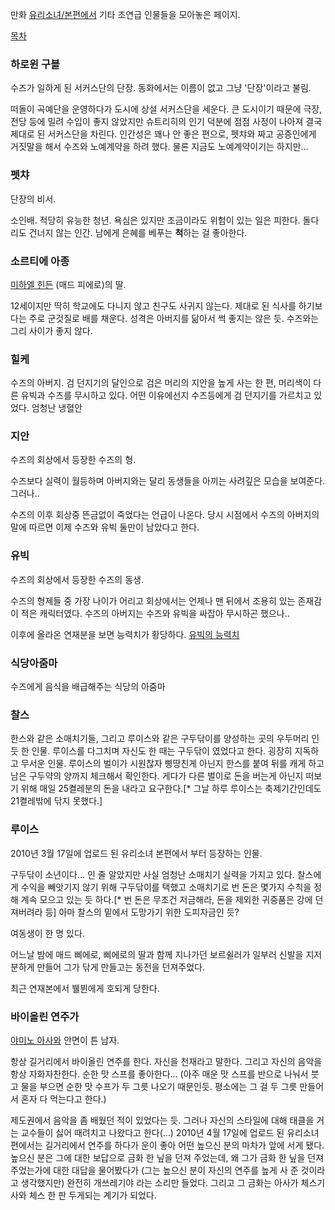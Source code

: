 만화 [[유리소녀/본편]]에서 기타 조연급 인물들을 모아놓은 페이지.

[[목차]]

=== 하로윈 구블 ===
수즈가 일하게 된 서커스단의 단장. 동화에서는 이름이 없고 그냥 '단장'이라고 불림.

떠돌이 곡예단을 운영하다가 도시에 상설 서커스단을 세운다. 큰 도시이기 때문에 극장, 전당 등에 밀려 수입이 좋지 않았지만 슈트리히의 인기 덕분에 점점 사정이 나아져 결국 제대로 된 서커스단을 차린다. 인간성은 꽤나 안 좋은 편으로, 펫챠와 짜고 공증인에게 거짓말을 해서 수즈와 노예계약을 하려 했다. 물론 지금도 노예계약이기는 하지만...

=== 펫챠  ===
단장의 비서.

소인배. 적당히 유능한 청년. 욕심은 있지만 조금이라도 위험이 있는 일은 피한다. 돌다리도 건너지 않는 인간. 남에게 은혜를 베푸는 '''척'''하는 걸 좋아한다. 

=== 소르티에 아종 ===
[[미하엘 힌든]] (매드 피에로)의 딸. 

12세이지만 딱히 학교에도 다니지 않고 친구도 사귀지 않는다. 제대로 된 식사를 하기보다는 주로 군것질로 배를 채운다. 성격은 아버지를 닮아서 썩 좋지는 않은 듯. 수즈와는 그리 사이가 좋지 않다.

=== 힐케 ===
수즈의 아버지. 검 던지기의 달인으로 검은 머리의 지안을 높게 사는 한 편, 머리색이 다른 유빅과 수즈를 무시하고 있다. 어떤 이유에선지 수즈등에게 검 던지기를 가르치고 있었다. 엄청난 냉혈안

=== 지안 ===
수즈의 회상에서 등장한 수즈의 형.

수즈보다 실력이 월등하며 아버지와는 달리 동생들을 아끼는 사려깊은 모습을 보여준다. 그러나..

수즈의 이후 회상중 뜬금없이 죽었다는 언급이 나온다. 당시 시점에서 수즈의 아버지의 말에 따르면 이제 수즈와 유빅 둘만이 남았다고 한다.

=== 유빅 ===

수즈의 회상에서 등장한 수즈의 동생. 

수즈의 형제들 중 가장 나이가 어리고 회상에서는 언제나 맨 뒤에서 조용히 있는 존재감이 적은 캐릭터였다. 수즈의 아버지는 수즈와 유빅을 싸잡아 무시하곤 했으나..

이후에 올라온 연재분을 보면 능력치가 황당하다.
[http://img1.ruliweb.com/img2/guild_manga2/22554_8.jpg 유빅의 능력치]

=== 식당아줌마 ===

수즈에게 음식을 배급해주는 식당의 아줌마

=== 찰스 ===
한스와 같은 소매치기들, 그리고 루이스와 같은 구두닦이를 양성하는 곳의 우두머리 인 듯 한 인물. 루이스를 다그치며 자신도 한 때는 구두닦이 였었다고 한다.
굉장히 지독하고 무서운 인물. 루이스의 벌이가 시원찮자 삥땅친게 아닌지 한스를 붙여 뒤를 캐게 하고 남은 구두약의 양까지 체크해서 확인한다. 게다가 다른 벌이로 돈을 버는게 아닌지 떠보기 위해 매일 25켤레분의 돈을 내라고 요구한다.[* 그날 하루 루이스는 축제기간인데도 21켤레밖에 닦지 못했다.]

=== 루이스 ===
2010년 3월 17일에 업로드 된 유리소녀 본편에서 부터 등장하는 인물.

구두닦이 소년이다... 인 줄 알았지만 사실 엄청난 소매치기 실력을 가지고 있다. 찰스에게 수익을 빼앗기지 않기 위해 구두닦이를 택했고 소매치기로 번 돈은 몇가지 수칙을 정해 계속 모으고 있는 듯 하다.[* 번 돈은 무조건 저금해라, 돈을 제외한 귀중품은 강에 던져버려라 등] 아마 찰스의 밑에서 도망가기 위한 도피자금인 듯?

여동생이 한 명 있다.

어느날 밤에 매드 삐에로, 삐에로의 딸과 함께 지나가던 보르쉴러가 일부러 신발을 지저분하게 만들어 그가 닦게 만들고는 동전을 던져주었다.

최근 연재본에서 뷀뷘에게 호되게 당한다.

=== 바이올린 연주가  ===
[[야미노 아사]]와 안면이 튼 남자. 

항상 길거리에서 바이올린 연주를 한다. 자신을 천재라고 말한다. 그리고 자신의 음악을 항상 자화자찬한다. 순한 맛 스프를 좋아한다... (아주 매운 맛 스프를 반으로 나눠서 붓고 물을 부으면 순한 맛 수프가 두 그릇 나오기 때문인듯. 평소에는 그 걸 두 그릇 만들어서 혼자 다 먹는다고 한다.)

제도권에서 음악을 좀 배웠던 적이 있었다는 듯. 그러나 자신의 스타일에 대해 태클을 거는 교수들이 싫어 때려치고 나왔다고 한다(...) 2010년 4월 17일에 업로드 된 유리소녀 편에서는 길거리에서 연주를 하다가 운이 좋아 어떤 높으신 분의 마차가 앞에 서게 됐다. 높으신 분은 그에 대한 보답으로 금화 한 닢을 던져 주었는데, 왜 그가 금화 한 닢을 던져주었는가에 대한 대답을 물어봤다가 (그는 높으신 분이 자신의 연주를 높게 사 준 것이라고 생각했지만) 완전히 개쓰레기야 라는 소리만 들었다. 그리고 그 금화는 아사가 체스기사와 체스 한 판 두게되는 계기가 되었다.
